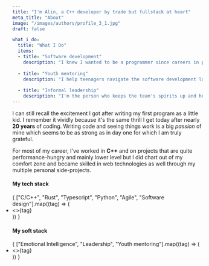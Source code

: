 ```yaml
---
title: "I'm Alin, a C++ developer by trade but fullstack at heart"
meta_title: "About"
image: "/images/authors/profile_3_1.jpg"
draft: false

what_i_do:
  title: "What I Do"
  items:
  - title: "Software development"
    description: "I knew I wanted to be a programmer since careers in programming didn't even exist. I am driven by the passion for this domain and I almost never saw work as work - I saw it as fun."
  
  - title: "Youth mentoring"
    description: "I help teenagers navigate the software development landscape and give them insights into what a career in tech might be."
  
  - title: "Informal leadership"
    description: "I'm the person who keeps the team's spirits up and helps everyone work well together. I speak up when things aren't right."
---
```


I can still recall the excitement I got after writing my first program as a little kid. I remember it vividly because it's the same thrill I get today after nearly **20 years** of coding. Writing code and seeing things work is a big _passion_ of mine which seems to be as strong as in day one for which I am truly grateful.

For most of my career, I've worked in **C++** and on projects that are quite performance-hungry and mainly lower level but I did chart out of my comfort zone and became skilled in web technologies as well through my multiple personal side-projects.

<h4>My tech stack</h4>
<ul class="space-x-2" style="padding: 0; margin: 0;">
  {
    ["C/C++", "Rust", "Typescript", "Python", "Agile", "Software design"].map((tag) => (
      <li class="inline-block">
        <span
          class="rounded-lg bg-theme-light px-2 py-2 text-dark transition hover:bg-primary hover:text-white flex items-center group"
        >
          <FaHashtag className="mr-1 text-primary group-hover:text-white transition" />
          <>{tag}</>
        </span>
      </li>
    ))
  }
</ul>

<h4>My soft stack</h4>
<ul class="space-x-2" style="padding: 0; margin: 0;">
  {
    ["Emotional Intelligence", "Leadership", "Youth mentoring"].map((tag) => (
      <li class="inline-block">
        <span
          class="rounded-lg bg-theme-light px-2 py-2 text-dark transition hover:bg-primary hover:text-white flex items-center group"
        >
          <FaHashtag className="mr-1 text-primary group-hover:text-white transition" />
          <>{tag}</>
        </span>
      </li>
    ))
  }
</ul>